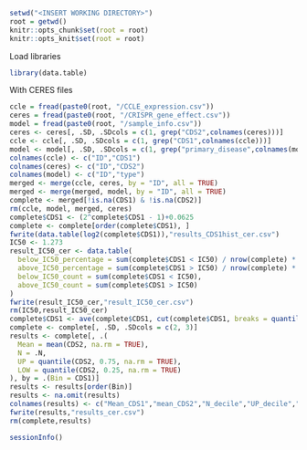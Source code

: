 
```r
setwd("<INSERT WORKING DIRECTORY>")
root = getwd()
knitr::opts_chunk$set(root = root)
knitr::opts_knit$set(root = root)
```

Load libraries
```r
library(data.table)
```

With CERES files
```r
ccle = fread(paste0(root, "/CCLE_expression.csv"))
ceres = fread(paste0(root, "/CRISPR_gene_effect.csv"))
model = fread(paste0(root, "/sample_info.csv"))
ceres <- ceres[, .SD, .SDcols = c(1, grep("CDS2",colnames(ceres)))]
ccle <- ccle[, .SD, .SDcols = c(1, grep("CDS1",colnames(ccle)))]
model <- model[, .SD, .SDcols = c(1, grep("primary_disease",colnames(model)))]
colnames(ccle) <- c("ID","CDS1")
colnames(ceres) <- c("ID","CDS2")
colnames(model) <- c("ID","type")
merged <- merge(ccle, ceres, by = "ID", all = TRUE)
merged <- merge(merged, model, by = "ID", all = TRUE)
complete <- merged[!is.na(CDS1) & !is.na(CDS2)]
rm(ccle, model, merged, ceres)
complete$CDS1 <- (2^complete$CDS1 - 1)+0.0625
complete <- complete[order(complete$CDS1), ]
fwrite(data.table(log2(complete$CDS1)),"results_CDS1hist_cer.csv")
IC50 <- 1.273
result_IC50_cer <- data.table(
  below_IC50_percentage = sum(complete$CDS1 < IC50) / nrow(complete) * 100,
  above_IC50_percentage = sum(complete$CDS1 > IC50) / nrow(complete) * 100,
  below_IC50_count = sum(complete$CDS1 < IC50),
  above_IC50_count = sum(complete$CDS1 > IC50)
)
fwrite(result_IC50_cer,"result_IC50_cer.csv")
rm(IC50,result_IC50_cer)
complete$CDS1 <- ave(complete$CDS1, cut(complete$CDS1, breaks = quantile(complete$CDS1, probs = seq(0, 1, by = 0.1), na.rm = TRUE), include.lowest = TRUE), FUN = mean)
complete <- complete[, .SD, .SDcols = c(2, 3)]
results <- complete[, .(
  Mean = mean(CDS2, na.rm = TRUE),
  N = .N,
  UP = quantile(CDS2, 0.75, na.rm = TRUE),
  LOW = quantile(CDS2, 0.25, na.rm = TRUE)
), by = .(Bin = CDS1)]
results <- results[order(Bin)]
results <- na.omit(results)
colnames(results) <- c("Mean_CDS1","mean_CDS2","N_decile","UP_decile","LOW_decile")
fwrite(results,"results_cer.csv")
rm(complete,results)
```

```r
sessionInfo()
```

